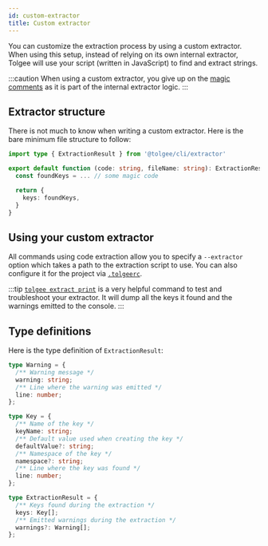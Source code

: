 ```yaml
---
id: custom-extractor
title: Custom extractor
---
```


You can customize the extraction process by using a custom extractor. When using this setup, instead of relying on
its own internal extractor, Tolgee will use your script (written in JavaScript) to find and extract
strings.

:::caution
When using a custom extractor, you give up on the [magic comments](./magic-comments.mdx) as it is
part of the internal extractor logic.
:::

## Extractor structure

There is not much to know when writing a custom extractor. Here is the bare minimum file structure to follow:

```ts title=extractor.ts
import type { ExtractionResult } from '@tolgee/cli/extractor'

export default function (code: string, fileName: string): ExtractionResult {
  const foundKeys = ... // some magic code

  return {
    keys: foundKeys,
  }
}
```

## Using your custom extractor

All commands using code extraction allow you to specify a `--extractor` option which takes a path to the extraction
script to use. You can also configure it for the project via [`.tolgeerc`](../project-configuration.mdx).

:::tip
[`tolgee extract print`](./syncing-strings.mdx#dumping-all-strings) is a very helpful command to
test and troubleshoot your extractor. It will dump all the keys it found and the warnings emitted to the console.
:::

## Type definitions

Here is the type definition of `ExtractionResult`:

```ts title=extractor.d.ts
type Warning = {
  /** Warning message */
  warning: string;
  /** Line where the warning was emitted */
  line: number;
};

type Key = {
  /** Name of the key */
  keyName: string;
  /** Default value used when creating the key */
  defaultValue?: string;
  /** Namespace of the key */
  namespace?: string;
  /** Line where the key was found */
  line: number;
};

type ExtractionResult = {
  /** Keys found during the extraction */
  keys: Key[];
  /** Emitted warnings during the extraction */
  warnings?: Warning[];
};
```
